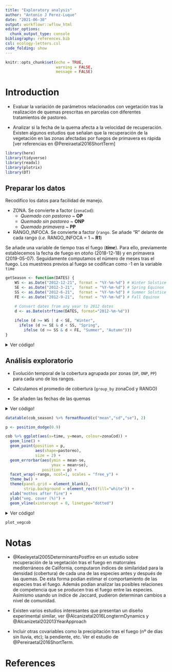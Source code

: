 ```yaml
---
title: "Exploratory analysis"
author: "Antonio J Perez-Luque"
date: "2021-06-30"
output: workflowr::wflow_html
editor_options:
  chunk_output_type: console
bibliography: references.bib
csl: ecology-letters.csl
code_folding: show
---
```


```r
knitr::opts_chunk$set(echo = TRUE, 
                      warning = FALSE, 
                      message = FALSE)
```

# Introduction

- Evaluar la variación de parámetros relacionados con vegetación tras la realización de quemas prescritas en parcelas con diferentes tratamientos de pastoreo. 

- Analizar si la fecha de la quema afecta a la velocidad de recuperación. Existen algunos estudios que señalan que la recuperación de la vegetación en las zonas afectadas por fuegos de primavera es rápida [ver referencias en @Pereiraetal2016ShortTerm]

```r
library(here)
library(tidyverse)
library(readxl)
library(plotrix)
library(DT)
```


## Preparar los datos

Recodifico los datos para facilidad de manejo. 

- ZONA. Se convierte a factor (`zonaCod`): 
  + *Quemado con pastoreo* ~ **OP**
  + *Quemado sin pastoreo* ~ **ONP**
  + *Quemado primavera* ~ **PP**
  
- RANGO_INFOCA. Se convierte a factor (`rango`. Se añade "R" delante de cada rango (*i.e.* RANGO_INFOCA = 1 ~ **R1**)

Se añade una variable de tiempo tras el fuego (***time***). Para ello, previamente establecemos la fecha de fuego en otoño (2018-12-18) y en primavera (2019-05-07). Seguidamente computamos el número de meses tras el fuego. Los muestreos previos al fuego se codifican como -1 en la variable `time` 
  
```r
getSeason <- function(DATES) {
    WS <- as.Date("2012-12-21", format = "%Y-%m-%d") # Winter Solstice
    SE <- as.Date("2012-3-21",  format = "%Y-%m-%d") # Spring Equinox
    SS <- as.Date("2012-6-21",  format = "%Y-%m-%d") # Summer Solstice
    FE <- as.Date("2012-9-21",  format = "%Y-%m-%d") # Fall Equinox

    # Convert dates from any year to 2012 dates 
    d <- as.Date(strftime(DATES, format="2012-%m-%d"))
    
    ifelse (d >= WS | d < SE, "Winter",
      ifelse (d >= SE & d < SS, "Spring",
        ifelse (d >= SS & d < FE, "Summer", "Autumn")))
}

```

<details>
  <summary>Ver código!</summary>
  
```r
df <- read_excel(path=here::here("data/Cobertura.xlsx"))

quema_oto <- as.Date("2018-12-18")
quema_pri <- as.Date("2019-05-07")

cobertura <- df %>% 
  mutate(zonaCod = 
           as.factor(
             case_when(
             ZONA == "Quemado con pastoreo" ~ "OP",
             ZONA == "Quemado sin pastoreo" ~ "ONP",
             ZONA == "Quemado primavera" ~ "PP")),
         rango = 
           as.factor(
             case_when(
             RANGO_INFOCA == 1 ~ "R1",
             RANGO_INFOCA == 2 ~ "R2",
             RANGO_INFOCA == 3 ~ "R3",
             RANGO_INFOCA == 4 ~ "R4"))) %>% 
  mutate(time = 
           case_when(
    ZONA == "Quemado primavera" ~ (lubridate::interval(quema_pri, FECHA_MUESTREOS)) %/% months(1),
    TRUE ~ (lubridate::interval(quema_oto, FECHA_MUESTREOS)) %/% months(1),
    )) %>% 
  mutate(time = 
           case_when(time == 0 ~ -1,
                     TRUE ~ time),
         season = getSeason(FECHA_MUESTREOS),
         year = as.factor(lubridate::year(FECHA_MUESTREOS))) %>% 
  unite("timeSeason", year, season, sep="_", remove=FALSE) %>% 
  filter(FECHA_MUESTREOS != as.Date("2020-12-21"))
```

</details>

## Análisis exploratorio

- Evolución temporal de la cobertura agrupada por zonas (`OP`,
`ONP`, `PP`) para cada uno de los rangos. 

- Calculamos el promedio de cobertura (`group_by` zonaCod y RANGO)

- Se añaden las fechas de las quemas 

<details>
  <summary>Ver código!</summary>


```r
cob <- cobertura %>% 
  group_by(zonaCod, time, rango) %>% 
  summarise(mean = mean(COB_TOTAL, na.rm=TRUE),
            sd = sd(COB_TOTAL, na.rm=TRUE),
            se = plotrix::std.error(COB_TOTAL, na.rm=TRUE),
          n = length(COB_TOTAL)) %>% 
  mutate(pastoreo = 
           case_when(
             zonaCod == "OP" ~ "pastoreo",
             zonaCod == "ONP" ~ "no pastoreo",
             zonaCod == "PP" ~ "pastoreo")
  )

cob_season <- cobertura %>% 
  group_by(zonaCod, timeSeason, rango, FECHA_MUESTREOS) %>% 
  summarise(mean = mean(COB_TOTAL, na.rm=TRUE),
            sd = sd(COB_TOTAL, na.rm=TRUE),
            se = plotrix::std.error(COB_TOTAL, na.rm=TRUE),
          n = length(COB_TOTAL)) %>% 
  mutate(pastoreo = 
           case_when(
             zonaCod == "OP" ~ "pastoreo",
             zonaCod == "ONP" ~ "no pastoreo",
             zonaCod == "PP" ~ "pastoreo")
  ) %>% 
  mutate(timeSeason = factor(timeSeason, 
                             levels = c("2018_Autumn", 
                                        "2019_Spring","2019_Autumn",
                                        "2020_Spring","2020_Autumn",
                                        "2021_Spring"))) %>% 
  ungroup()
```


</details> 

```r
datatable(cob_season) %>% formatRound(c("mean","sd","se"), 2)
```


```r
p <- position_dodge(0.9)

cob %>% ggplot(aes(x=time, y=mean, colour=zonaCod)) +
  geom_line() + 
  geom_point(position = p, 
             aes(shape=pastoreo), 
             size = 2) + 
  geom_errorbar(aes(ymin = mean-se, 
                    ymax = mean+se), 
                position = p) + 
  facet_wrap(~rango, ncol=1, scales = "free_y") + 
  theme_bw() + 
  theme(panel.grid = element_blank(), 
        strip.background = element_rect(fill="white")) + 
  xlab("mothns after fire") +
  ylab("veg. cover (%)") + 
  geom_vline(xintercept = 0, linetype="dotted")

```


<details>
  <summary>Ver código!</summary>
  
```r
p <- position_dodge(0.9)
plot_vegcob <- cob_season %>% ggplot(aes(x=FECHA_MUESTREOS, y=mean, colour=zonaCod,
                          group=zonaCod)) +
  geom_line(position = p) +  
  geom_point(position = p, 
             aes(shape=pastoreo), 
             size = 3) + 
  geom_errorbar(aes(ymin = mean-se, 
                    ymax = mean+se), 
                position = p) + 
  facet_wrap(~rango, ncol=1, scales = "free_y") + 
  theme_bw() + 
  theme(panel.grid = element_blank(), 
        strip.background = element_rect(fill="white")) + 
  ylab("veg. cover (%)") + 
  xlab("Year") + 
  scale_shape_manual(values=c(15,16)) + 
  geom_vline(xintercept = as.POSIXct(quema_oto), linetype="dotted", size = 1) +
  geom_vline(xintercept = as.POSIXct(quema_pri), linetype="dotted", colour="#00BFC4", size=1)
```

</details>

```r
plot_vegcob
```

# Notas

- @Keeleyetal2005DeterminantsPostfire en un estudio sobre  recuperación de la vegetación tras el fuego en matorrales mediterráneos de California, computaron índices de similaridad para la densidad (cobertura) de cada una de las especies antes y después de las quemas. De esta forma podían estimar el comportamiento de las especies tras el fuego. Además podían analizar las posibles relaciones de competencia que se producen tras el fuego entre las especies. Asímismo usando un índice de Jaccard, pudieron determinan cambios a nivel de comunidad. 

- Existen varios estudios interesantes que presentan un diseño experimental similar, ver @Alcanizetal2016LongtermDynamics y @Alcanizetal202013YearApproach

- Incluir otras covariables como la precipitación tras el fuego (nº de días sin lluvía, etc); la pendiente, etc. Ver el estudio de @Pereiraetal2016ShortTerm. 

# References
